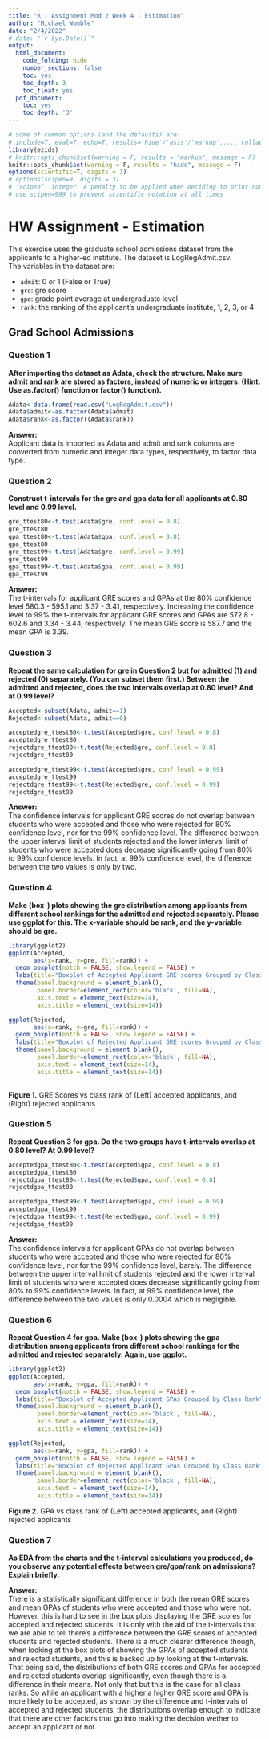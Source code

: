 ```yaml
---
title: "R - Assignment Mod 2 Week 4 - Estimation"
author: "Michael Womble"
date: "2/4/2022"
# date: "`r Sys.Date()`"
output:
  html_document:
    code_folding: hide
    number_sections: false
    toc: yes
    toc_depth: 3
    toc_float: yes
  pdf_document:
    toc: yes
    toc_depth: '3'
---
```


```r
# some of common options (and the defaults) are: 
# include=T, eval=T, echo=T, results='hide'/'asis'/'markup',..., collapse=F, warning=T, message=T, error=T, cache=T, fig.width=6, fig.height=4, fig.dim=c(6,4) #inches, fig.align='left'/'center','right', 
library(ezids)
# knitr::opts_chunk$set(warning = F, results = "markup", message = F)
knitr::opts_chunk$set(warning = F, results = "hide", message = F)
options(scientific=T, digits = 3) 
# options(scipen=9, digits = 3) 
# ‘scipen’: integer. A penalty to be applied when deciding to print numeric values in fixed or exponential notation.  Positive values bias towards fixed and negative towards scientific notation: fixed notation will be preferred unless it is more than ‘scipen’ digits wider.
# use scipen=999 to prevent scientific notation at all times
```

# HW Assignment - Estimation 

This exercise uses the graduate school admissions dataset from the applicants to a higher-ed institute. The dataset is LogRegAdmit.csv.  
The variables in the dataset are:  

* `admit`: 0 or 1 (False or True)
* `gre`: gre score
* `gpa`: grade point average at undergraduate level
* `rank`: the ranking of the applicant's undergraduate institute, 1, 2, 3, or 4


## Grad School Admissions

### Question 1  

**After importing the dataset as Adata, check the structure. Make sure admit and rank are stored as factors, instead of numeric or integers. (Hint: Use as.factor() function or factor() function).**

```r
Adata<-data.frame(read.csv("LogRegAdmit.csv"))
Adata$admit<-as.factor(Adata$admit)
Adata$rank<-as.factor((Adata$rank))
```
**Answer:**\
Applicant data is imported as Adata and admit and rank columns are converted from numeric and integer data types, respectively, to factor data type.


### Question 2  
**Construct t-intervals for the gre and gpa data for all applicants at 0.80 level and 0.99 level. **
```r
gre_ttest80<-t.test(Adata$gre, conf.level = 0.8)
gre_ttest80
gpa_ttest80<-t.test(Adata$gpa, conf.level = 0.8)
gpa_ttest80
gre_ttest99<-t.test(Adata$gre, conf.level = 0.99)
gre_ttest99
gpa_ttest99<-t.test(Adata$gpa, conf.level = 0.99)
gpa_ttest99
```
**Answer:**\
The t-intervals for applicant GRE scores and GPAs at the 80% confidence level 580.3 - 595.1 and 3.37 - 3.41, respectively. Increasing the confidence level to 99% the t-intervals for applicant GRE scores and GPAs are 572.8 - 602.6 and 3.34 - 3.44, respectively. The mean GRE score is 587.7 and the mean GPA is 3.39.


### Question 3  
**Repeat the same calculation for gre in Question 2 but for admitted (1) and rejected (0) separately. (You can subset them first.) Between the admitted and rejected, does the two intervals overlap at 0.80 level? And at 0.99 level?**
```r
Accepted<-subset(Adata, admit==1)
Rejected<-subset(Adata, admit==0)

acceptedgre_ttest80<-t.test(Accepted$gre, conf.level = 0.8)
acceptedgre_ttest80
rejectdgre_ttest80<-t.test(Rejected$gre, conf.level = 0.8)
rejectdgre_ttest80

acceptedgre_ttest99<-t.test(Accepted$gre, conf.level = 0.99)
acceptedgre_ttest99
rejectdgre_ttest99<-t.test(Rejected$gre, conf.level = 0.99)
rejectdgre_ttest99
```
**Answer:**\
The confidence intervals for applicant GRE scores do not overlap between students who were accepted and those who were rejected for 80% confidence level, nor for the 99% confidence level. The difference between the upper interval limit of students rejected and the lower interval limit of students who were accepted does decrease significantly going from 80% to 99% confidence levels. In fact, at 99% confidence level, the difference between the two values is only by two.


### Question 4   
**Make (box-) plots showing the gre distribution among applicants from different school rankings for the admitted and rejected separately. Please use ggplot for this. The x-variable should be rank, and the y-variable should be gre.**

```r
library(ggplot2)
ggplot(Accepted, 
       aes(x=rank, y=gre, fill=rank)) + 
  geom_boxplot(notch = FALSE, show.legend = FALSE) +
  labs(title="Boxplot of Accepted Applicant GRE scores Grouped by Class Rank", x="Applicant Rank", y="Applicant GRE Scores") +
  theme(panel.background = element_blank(),
        panel.border=element_rect(color='black', fill=NA),
        axis.text = element_text(size=14),
        axis.title = element_text(size=14))

ggplot(Rejected, 
       aes(x=rank, y=gre, fill=rank)) + 
  geom_boxplot(notch = FALSE, show.legend = FALSE) +
  labs(title="Boxplot of Rejected Applicant GRE scores Grouped by Class Rank", x="Applicant Rank", y="Applicant GRE Scores") +
  theme(panel.background = element_blank(),
        panel.border=element_rect(color='black', fill=NA),
        axis.text = element_text(size=14),
        axis.title = element_text(size=14))
 

```
**Figure 1.** GRE Scores vs class rank of (Left) accepted applicants, and (Right) rejected applicants


### Question 5   
**Repeat Question 3 for gpa. Do the two groups have t-intervals overlap at 0.80 level? At 0.99 level?**
```r
acceptedgpa_ttest80<-t.test(Accepted$gpa, conf.level = 0.8)
acceptedgpa_ttest80
rejectdgpa_ttest80<-t.test(Rejected$gpa, conf.level = 0.8)
rejectdgpa_ttest80

acceptedgpa_ttest99<-t.test(Accepted$gpa, conf.level = 0.99)
acceptedgpa_ttest99
rejectdgpa_ttest99<-t.test(Rejected$gpa, conf.level = 0.99)
rejectdgpa_ttest99
```
**Answer:**\
The confidence intervals for applicant GPAs do not overlap between students who were accepted and those who were rejected for 80% confidence level, nor for the 99% confidence level, barely. The difference between the upper interval limit of students rejected and the lower interval limit of students who were accepted does decrease significantly going from 80% to 99% confidence levels. In fact, at 99% confidence level, the difference between the two values is only 0.0004 which is negligible.


### Question 6   
**Repeat Question 4 for gpa. Make (box-) plots showing the gpa distribution among applicants from different school rankings for the admitted and rejected separately. Again, use ggplot.**
```r
library(ggplot2)
ggplot(Accepted, 
       aes(x=rank, y=gpa, fill=rank)) + 
  geom_boxplot(notch = FALSE, show.legend = FALSE) +
  labs(title="Boxplot of Accepted Applicant GPAs Grouped by Class Rank", x="Applicant Rank", y="Applicant GPA") +
  theme(panel.background = element_blank(),
        panel.border=element_rect(color='black', fill=NA),
        axis.text = element_text(size=14),
        axis.title = element_text(size=14))

ggplot(Rejected, 
       aes(x=rank, y=gpa, fill=rank)) + 
  geom_boxplot(notch = FALSE, show.legend = FALSE) +
  labs(title="Boxplot of Rejected Applicant GPAs Grouped by Class Rank", x="Applicant Rank", y="Applicant GPA") +
  theme(panel.background = element_blank(),
        panel.border=element_rect(color='black', fill=NA),
        axis.text = element_text(size=14),
        axis.title = element_text(size=14))
```
**Figure 2.** GPA vs class rank of (Left) accepted applicants, and (Right) rejected applicants


### Question 7  
**As EDA from the charts and the t-interval calculations you produced, do you observe any potential effects between gre/gpa/rank on admissions? Explain briefly. **

**Answer:**\
There is a statistically significant difference in both the mean GRE scores and mean GPAs of students who were accepted and those who were not. However, this is hard to see in the box plots displaying the GRE scores for accepted and rejected students. It is only with the aid of the t-intervals that we are able to tell there's a difference between the GRE scores of accepted students and rejected students. There is a much clearer difference though, when looking at the box plots of showing the GPAs of accepted students and rejected students, and this is backed up by looking at the t-intervals. That being said, the distributions of both GRE scores and GPAs for accepted and rejected students overlap significantly, even though there is a difference in their means. Not only that but this is the case for all class ranks. So while an applicant with a higher a higher GRE score and GPA is more likely to be accepted, as shown by the difference and t-intervals of accepted and rejected students, the distributions overlap enough to indicate that there are other factors that go into making the decision wether to accept an applicant or not.






